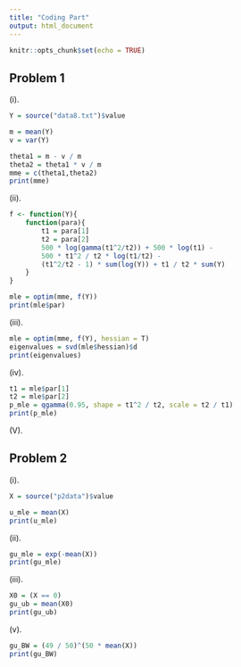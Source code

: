 ```yaml
---
title: "Coding Part"
output: html_document
---
```


```r
knitr::opts_chunk$set(echo = TRUE)
```

## Problem 1
(i). 
```r
Y = source("data8.txt")$value

m = mean(Y)
v = var(Y)

theta1 = m - v / m
theta2 = theta1 * v / m
mme = c(theta1,theta2)
print(mme)
```

(ii). 
```r
f <- function(Y){
    function(para){
        t1 = para[1]
        t2 = para[2]
        500 * log(gamma(t1^2/t2)) + 500 * log(t1) -
        500 * t1^2 / t2 * log(t1/t2) - 
        (t1^2/t2 - 1) * sum(log(Y)) + t1 / t2 * sum(Y)
    }
}

mle = optim(mme, f(Y))
print(mle$par)
```

(iii). 
```r
mle = optim(mme, f(Y), hessian = T)
eigenvalues = svd(mle$hessian)$d
print(eigenvalues)
```

(iv). 
```r
t1 = mle$par[1]
t2 = mle$par[2]
p_mle = qgamma(0.95, shape = t1^2 / t2, scale = t2 / t1)
print(p_mle)
```

(V).


## Problem 2

(i). 
```r
X = source("p2data")$value

u_mle = mean(X)
print(u_mle)
```
(ii). 
```r
gu_mle = exp(-mean(X))
print(gu_mle)
```

(iii). 
```r
X0 = (X == 0)
gu_ub = mean(X0)
print(gu_ub)
```

(v). 
```r
gu_BW = (49 / 50)^(50 * mean(X))
print(gu_BW)
```

